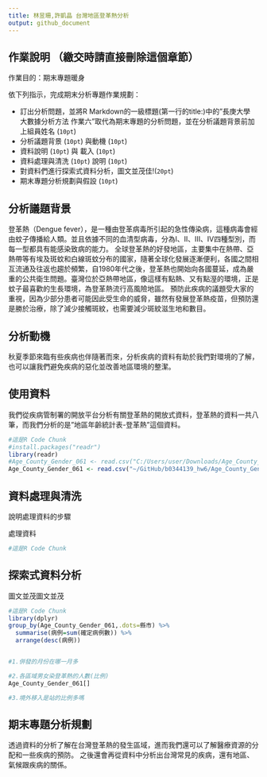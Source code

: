 ```yaml
---
title: 林昱珊,許凱晶 台灣地區登革熱分析
output: github_document
---
```



## 作業說明 （繳交時請直接刪除這個章節）

作業目的：期末專題暖身

依下列指示，完成期末分析專題作業規劃：

- 訂出分析問題，並將R Markdown的一級標題(第一行的title:)中的"長庚大學 大數據分析方法 作業六"取代為期末專題的分析問題，並在分析議題背景前加上組員姓名 (`10pt`)
- 分析議題背景 (`10pt`) 與動機 (`10pt`)
- 資料說明 (`10pt`) 與 載入 (`10pt`)
- 資料處理與清洗 (`10pt`) 說明 (`10pt`)
- 對資料們進行探索式資料分析，圖文並茂佳!(`20pt`)
- 期末專題分析規劃與假設 (`10pt`)

## 分析議題背景
登革熱（Dengue fever），是一種由登革病毒所引起的急性傳染病，這種病毒會經由蚊子傳播給人類。並且依據不同的血清型病毒，分為Ⅰ、Ⅱ、Ⅲ、Ⅳ四種型別，而每一型都具有能感染致病的能力。
全球登革熱的好發地區，主要集中在熱帶、亞熱帶等有埃及斑蚊和白線斑蚊分布的國家，隨著全球化發展逐漸便利，各國之間相互流通及往返也趨於頻繁，自1980年代之後，登革熱也開始向各國蔓延，成為嚴重的公共衛生問題。臺灣位於亞熱帶地區，像這樣有點熱、又有點溼的環境，正是蚊子最喜歡的生長環境，為登革熱流行高風險地區。
預防此疾病的議題受大家的重視，因為少部分患者可能因此受生命的威脅，雖然有發展登革熱疫苗，但預防還是勝於治療，除了減少接觸斑紋，也需要減少斑紋滋生地和數目。

## 分析動機
秋夏季節來臨有些疾病也伴隨著而來，分析疾病的資料有助於我們對環境的了解，也可以讓我們避免疾病的惡化並改善地區環境的整潔。

## 使用資料
我們從疾病管制署的開放平台分析有關登革熱的開放式資料，登革熱的資料一共八筆，而我們分析的是"地區年齡統計表-登革熱"這個資料。


```r
#這是R Code Chunk
#install.packages("readr")
library(readr)
#Age_County_Gender_061 <- read.csv("C:/Users/user/Downloads/Age_County_Gender_061.csv",fileEncoding = "big5")
Age_County_Gender_061 <- read.csv("~/GitHub/b0344139_hw6/Age_County_Gender_061.csv",fileEncoding = "big5")
```

## 資料處理與清洗
說明處理資料的步驟

處理資料
```r
#這是R Code Chunk


```

## 探索式資料分析
圖文並茂圖文並茂
```r
#這是R Code Chunk
library(dplyr)
group_by(Age_County_Gender_061,.dots=縣市) %>%
  summarise(病例=sum(確定病例數)) %>%
  arrange(desc(病例))


#1.併發的月份在哪一月多

#2.各區域男女染登革熱的人數(比例)
Age_County_Gender_061[]

#3.境外移入是站的比例多嗎

```
## 期末專題分析規劃
透過資料的分析了解在台灣登革熱的發生區域，進而我們還可以了解醫療資源的分配和一些疾病的預防。
之後還會再從資料中分析出台灣常見的疾病，還有地區、氣候跟疾病的關係。


